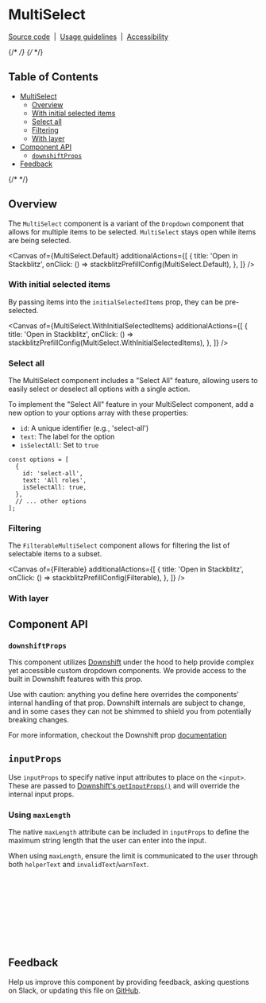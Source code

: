

<Meta isTemplate />

# MultiSelect

[Source code](https://github.com/carbon-design-system/carbon/tree/main/packages/react/src/components/MultiSelect)
&nbsp;|&nbsp;
[Usage guidelines](https://www.carbondesignsystem.com/components/dropdown/usage#multiselect)
&nbsp;|&nbsp;
[Accessibility](https://www.carbondesignsystem.com/components/dropdown/accessibility)

{/* <!-- START doctoc generated TOC please keep comment here to allow auto update --> */}
{/* <!-- DON'T EDIT THIS SECTION, INSTEAD RE-RUN doctoc TO UPDATE --> */}

## Table of Contents

- [MultiSelect](#MultiSelect)
  - [Overview](#overview)
  - [With initial selected items](#with-initial-selected-items)
  - [Select all](#select-all)
  - [Filtering](#filtering)
  - [With layer](#with-layer)
- [Component API](#component-api)
  - [`downshiftProps`](#downshiftProps)
- [Feedback](#feedback)

{/* <!-- END doctoc generated TOC please keep comment here to allow auto update --> */}

## Overview

The `MultiSelect` component is a variant of the `Dropdown` component that allows
for multiple items to be selected. `MultiSelect` stays open while items are
being selected.

<Canvas
  of={MultiSelect.Default}
  additionalActions={[
    {
      title: 'Open in Stackblitz',
      onClick: () => stackblitzPrefillConfig(MultiSelect.Default),
    },
  ]}
/>

### With initial selected items

By passing items into the `initialSelectedItems` prop, they can be pre-selected.

<Canvas
  of={MultiSelect.WithInitialSelectedItems}
  additionalActions={[
    {
      title: 'Open in Stackblitz',
      onClick: () =>
        stackblitzPrefillConfig(MultiSelect.WithInitialSelectedItems),
    },
  ]}
/>

### Select all

The MultiSelect component includes a "Select All" feature, allowing users to
easily select or deselect all options with a single action.

To implement the "Select All" feature in your MultiSelect component, add a new
option to your options array with these properties:

- `id`: A unique identifier (e.g., 'select-all')
- `text`: The label for the option
- `isSelectAll`: Set to `true`

```
const options = [
  {
    id: 'select-all',
    text: 'All roles',
    isSelectAll: true,
  },
  // ... other options
];
```

### Filtering

The `FilterableMultiSelect` component allows for filtering the list of
selectable items to a subset.

<Canvas
  of={Filterable}
  additionalActions={[
    {
      title: 'Open in Stackblitz',
      onClick: () => stackblitzPrefillConfig(Filterable),
    },
  ]}
/>

### With layer

<Canvas of={MultiSelect.WithLayerMultiSelect} />

## Component API

### `downshiftProps`

This component utilizes [Downshift](https://www.downshift-js.com/) under the
hood to help provide complex yet accessible custom dropdown components. We
provide access to the built in Downshift features with this prop.

Use with caution: anything you define here overrides the components' internal
handling of that prop. Downshift internals are subject to change, and in some
cases they can not be shimmed to shield you from potentially breaking changes.

For more information, checkout the Downshift prop
[documentation](https://www.downshift-js.com/downshift#props-used-in-examples)

<ArgTypes />

## `inputProps`

Use `inputProps` to specify native input attributes to place on the `<input>`.  
These are passed to [Downshift's `getInputProps()`](https://github.com/downshift-js/downshift?tab=readme-ov-file#getinputprops) 
and will override the internal input props.


### Using `maxLength`

The native `maxLength` attribute can be included in `inputProps` to define the maximum string length that the user can enter into the input.

When using `maxLength`, ensure the limit is communicated to the user through both `helperText` and `invalidText`/`warnText`.

```jsx
<FilterableMultiSelect
  inputProps={{ maxLength: 5 }}
  id="test-combo"
  items={[{ label: 'Item 1' }]}
  titleText="Abbreviation"
  helperText="Provide an abbreviation that is 5 characters or less"
  invalidText="Abbreviations must be 5 characters or less"
  warnText="Abbreviations must be 5 characters or less"
/>
```

## Feedback

Help us improve this component by providing feedback, asking questions on Slack,
or updating this file on
[GitHub](https://github.com/carbon-design-system/carbon/edit/main/packages/react/src/components/MultiSelect/MultiSelect.mdx).
